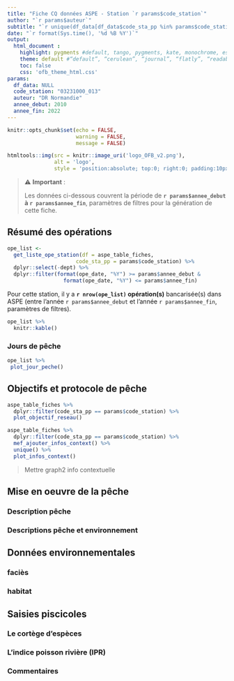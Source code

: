 ```yaml
---
title: "Fiche CQ données ASPE - Station `r params$code_station`"
author: "`r params$auteur`"
subtitle: "`r unique(df_data[df_data$code_sta_pp %in% params$code_station,]$sta_libelle_sandre)`"
date: "`r format(Sys.time(), '%d %B %Y')`"
output: 
  html_document :
    highlight: pygments #default, tango, pygments, kate, monochrome, espresso, zenburn, haddock, and textmate 
    theme: default #“default”, “cerulean”, “journal”, “flatly”, “readable”, “spacelab”, “united”, “cosmo”, “lumen”, “paper”, “sandstone”, “simplex”, “yeti”
    toc: false
    css: 'ofb_theme_html.css'
params:
  df_data: NULL
  code_station: "03231000_013"
  auteur: "DR Normandie"
  annee_debut: 2010
  annee_fin: 2022  
---
```


```r
knitr::opts_chunk$set(echo = FALSE, 
                      warning = FALSE,
                      message = FALSE)
```

```r
htmltools::img(src = knitr::image_uri('logo_OFB_v2.png'),
               alt = 'logo',
               style = 'position:absolute; top:0; right:0; padding:10px; width:180px;')
```


> ⚠ **Important** :
>
> Les données ci-dessous couvrent la période de **`r params$annee_debut` à `r params$annee_fin`**, paramètres de filtres pour la génération de cette fiche.

## Résumé des opérations

```r
ope_list <-
  get_liste_ope_station(df = aspe_table_fiches, 
                      code_sta_pp = params$code_station) %>%
  dplyr::select(-dept) %>% 
  dplyr::filter(format(ope_date, "%Y") >= params$annee_debut & 
                  format(ope_date, "%Y") <= params$annee_fin)
```

Pour cette station, il y a **`r nrow(ope_list)` opération(s)** bancarisée(s) dans ASPE (entre l'année `r params$annee_debut` et l'année `r params$annee_fin`, paramètres de filtres). 

```r
ope_list %>% 
  knitr::kable()
```

### Jours de pêche

```r
ope_list %>% 
 plot_jour_peche()
```

## Objectifs et protocole de pêche

```r
aspe_table_fiches %>% 
  dplyr::filter(code_sta_pp == params$code_station) %>% 
  plot_objectif_reseau()
```

```r
aspe_table_fiches %>% 
  dplyr::filter(code_sta_pp == params$code_station) %>% 
  mef_ajouter_infos_context() %>% 
  unique() %>% 
  plot_infos_context()
```

> Mettre graph2 info contextuelle

## Mise en oeuvre de la pêche
### Description pêche

### Descriptions pêche et environnement

## Données environnementales
### faciès
### habitat

## Saisies piscicoles
### Le cortège d'espèces

### L'indice poisson rivière (IPR)

### Commentaires
